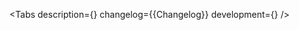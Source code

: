 

<Meta of={Stories} />

<ComponentHeader
    name='ActionButton'
    version={packageJson.version}
    package='@alfalab/core-components/action-button'
    children='Используется как триггер для выполнения определённого действия. Лейбл кнопки должен однозначно сообщать пользователю, что произойдёт после нажатия на неё.'
/>

<Tabs
    description={<Description />}
    changelog={<Markdown>{Changelog}</Markdown>}
    development={<Development />}
/>
